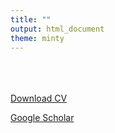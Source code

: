```yaml
---
title: ""
output: html_document
theme: minty
---
```

<br>
<br>
<br>
<a href="CV_December2021.pdf" target="_blank">Download CV</a>  

<a href="https://scholar.google.com/citations?user=rxqd074AAAAJ&hl=en" target="_blank">Google Scholar</a>



